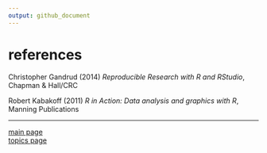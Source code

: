 ```yaml
---
output: github_document
---
```


# references

Christopher Gandrud (2014) *Reproducible Research with R and RStudio*, Chapman & Hall/CRC

Robert Kabakoff (2011) *R in Action: Data analysis and graphics with R*, Manning Publications


---

[main page](../README.md)<br> 
[topics page](../README-by-topic.md)

